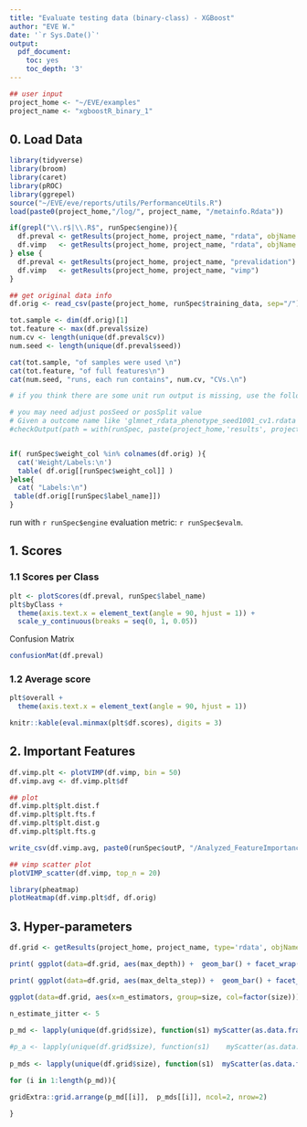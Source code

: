 ```yaml
---
title: "Evaluate testing data (binary-class) - XGBoost"
author: "EVE W."
date: '`r Sys.Date()`'
output:
  pdf_document:
    toc: yes
    toc_depth: '3'
---
```




```r
## user input
project_home <- "~/EVE/examples"
project_name <- "xgboostR_binary_1"
```

## 0. Load Data
```r
library(tidyverse)
library(broom)
library(caret)
library(pROC)
library(ggrepel)
source("~/EVE/eve/reports/utils/PerformanceUtils.R")
load(paste0(project_home,"/log/", project_name, "/metainfo.Rdata"))

if(grepl("\\.r$|\\.R$", runSpec$engine)){
  df.preval <- getResults(project_home, project_name, "rdata", objName = "df_pred")
  df.vimp   <- getResults(project_home, project_name, "rdata", objName = "df_vimp")
} else {
  df.preval <- getResults(project_home, project_name, "prevalidation")
  df.vimp   <- getResults(project_home, project_name, "vimp")
}

## get original data info
df.orig <- read_csv(paste(project_home, runSpec$training_data, sep="/"))

tot.sample <- dim(df.orig)[1]
tot.feature <- max(df.preval$size)
num.cv <- length(unique(df.preval$cv))
num.seed <- length(unique(df.preval$seed))

cat(tot.sample, "of samples were used \n")
cat(tot.feature, "of full features\n")
cat(num.seed, "runs, each run contains", num.cv, "CVs.\n")

# if you think there are some unit run output is missing, use the following to figure out which ones are missing; then you can check out their log output to see whether there are specific errors

# you may need adjust posSeed or posSplit value
# Given a outcome name like 'glmnet_rdata_phenotype_seed1001_cv1.rdata', and the function splitting the output name by '_', the index of seed value is 4, and that of cv split is 5. So there are posSeed=4, posSplit = 5 below.
#checkOutput(path = with(runSpec, paste(project_home,'results', project_name, sep='/')), pattern = paste( '\\.rdata', sep=''), posSeed=4, posSplit = 5 )


if( runSpec$weight_col %in% colnames(df.orig) ){
  cat('Weight/Labels:\n')
  table( df.orig[[runSpec$weight_col]] )
}else{
  cat( "Labels:\n")
 table(df.orig[[runSpec$label_name]])
}
```

run with `r runSpec$engine`  evaluation metric: `r runSpec$evalm`.

## 1. Scores

### 1.1 Scores per Class

```r
plt <- plotScores(df.preval, runSpec$label_name)
plt$byClass +
  theme(axis.text.x = element_text(angle = 90, hjust = 1)) +
  scale_y_continuous(breaks = seq(0, 1, 0.05))
```

Confusion Matrix
```r
confusionMat(df.preval)
```

### 1.2 Average score

```r
plt$overall +
  theme(axis.text.x = element_text(angle = 90, hjust = 1))
```

```r
knitr::kable(eval.minmax(plt$df.scores), digits = 3)
```


## 2. Important Features

```r
df.vimp.plt <- plotVIMP(df.vimp, bin = 50)
df.vimp.avg <- df.vimp.plt$df

## plot
df.vimp.plt$plt.dist.f
df.vimp.plt$plt.fts.f
df.vimp.plt$plt.dist.g
df.vimp.plt$plt.fts.g

write_csv(df.vimp.avg, paste0(runSpec$outP, "/Analyzed_FeatureImportance_avg.csv"))
```

```r
## vimp scatter plot
plotVIMP_scatter(df.vimp, top_n = 20)
```


```r
library(pheatmap)
plotHeatmap(df.vimp.plt$df, df.orig)
```

## 3. Hyper-parameters

```r
df.grid <- getResults(project_home, project_name, type='rdata', objName= "df_grid")

print( ggplot(data=df.grid, aes(max_depth)) +  geom_bar() + facet_wrap(~size, ncol=2) + theme_bw() + ggtitle ('optimal hyper-parameter across seed and cv') )

print( ggplot(data=df.grid, aes(max_delta_step)) +  geom_bar() + facet_wrap(~size, ncol=2) + theme_bw() + ggtitle ('optimal hyper-parameter across seed and cv') )

ggplot(data=df.grid, aes(x=n_estimators, group=size, col=factor(size))) + geom_density() + theme_bw() + ggtitle ('optimal hyper-parameter across seed and cv')

```

```r

n_estimate_jitter <- 5

p_md <- lapply(unique(df.grid$size), function(s1) myScatter(as.data.frame(subset(df.grid, size==s1)), x = 'n_estimators', y='max_depth',noise = c(x = n_estimate_jitter, y = 0.2), col.var='score', main = paste('at featureStep',s1), a = 0.6) + theme_bw() )  
  
#p_a <- lapply(unique(df.grid$size), function(s1)    myScatter(as.data.frame(subset(df.grid, size==s1)), x = 'n_estimators', y='reg_alpha',noise = c(x = n_estimate_jitter, y = 0.2), col.var='score', main = paste('at featureStep',s1), a = 0.6) + theme_bw()  )  
 
p_mds <- lapply(unique(df.grid$size), function(s1)  myScatter(as.data.frame(subset(df.grid, size==s1)), x = 'n_estimators', y='max_delta_step',noise = c(x = n_estimate_jitter, y = 0.2), col.var='score', main = paste('at featureStep',s1) , a = 0.6) + theme_bw()  )  

for (i in 1:length(p_md)){

gridExtra::grid.arrange(p_md[[i]],  p_mds[[i]], ncol=2, nrow=2)

}

```




